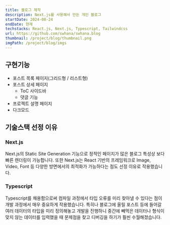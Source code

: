 ```yaml
---
title: 블로그 제작
description: Next.js를 사용해서 만든 개인 블로그
startDate: 2024-08-24
endDate: 현재
techstacks: React.js, Next.js, Typescript, Tailwindcss
url: https://github.com/swhana/swhana.blog
thumbnail: /project/blog/thumbnail.png
imgPath: /project/blog/imgs
---
```


## 구현기능
- 포스트 목록 페이지(그리드형 / 리스트형)
- 포스트 상세 페이지
    - ToC 사이드바
    - 댓글 기능
- 프로젝트 설명 페이지
- 다크모드

## 기술스택 선정 이유

### Next.js
Next.js의 Static Site Generation 기능으로 정적인 페이지가 많은 블로그 특성상 보다 빠른 렌더링이 가능합니다.
또한 Next.js는 React 기반의 프레임워크로 Image, Video, Font 등 다양한 방면에서의 최적화가 가능하다는 점도 선정 이유로 작용했습니다.

### Typescript
Typescript를 채용함으로써 컴파일 과정에서 타입 오류를 미리 찾아낼 수 있다는 점이 개발 과정에서 매우 중요하게 작용했습니다.
특히나 블로그에 올릴 포스트 등에 들어갈 여러 데이터의 타입을 미리 정의해놓고 개발을 진행하니 중간에 빼먹은 데이터나 형식이 맞지 않는 데이터를 입력했을 때 문제점을 찾고 디버깅을 하기가 훨씬 수월해졌습니다.